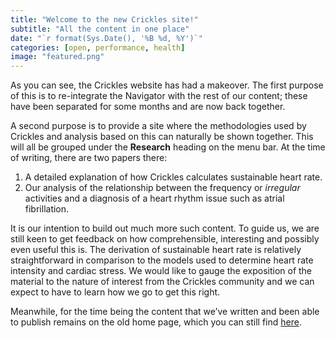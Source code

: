```yaml
---
title: "Welcome to the new Crickles site!"
subtitle: "All the content in one place"
date: "`r format(Sys.Date(), '%B %d, %Y')`"
categories: [open, performance, health]
image: "featured.png"
---
```


As you can see, the Crickles website has had a makeover. The first purpose of this is to re-integrate the Navigator with the rest of our content; these have been separated for some months and are now back together.

A second purpose is to provide a site where the methodologies used by Crickles and analysis based on this can naturally be shown together. This will all be grouped under the **Research** heading on the menu bar. At the time of writing, there are two papers there:

1.  A detailed explanation of how Crickles calculates sustainable heart rate.
2.  Our analysis of the relationship between the frequency or *irregular* activities and a diagnosis of a heart rhythm issue such as atrial fibrillation.

It is our intention to build out much more such content. To guide us, we are still keen to get feedback on how comprehensible, interesting and possibly even useful this is. The derivation of sustainable heart rate is relatively straightforward in comparison to the models used to determine heart rate intensity and cardiac stress. We would like to gauge the exposition of the material to the nature of interest from the Crickles community and we can expect to have to learn how we go to get this right.

Meanwhile, for the time being the content that we've written and been able to publish remains on the old home page, which you can still find [here](https://crickles.casa).
